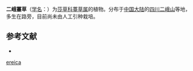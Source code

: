 {{Speciesbox
| name = 二峨薹草
| status = 
| status_system = 
| image =
| genus = Carex
| species = ereica
| authority = Tang et Wang ex L. K. Dai
}}

'''二峨薹草'''（[[学名|学名]]：{{lang|la|''Carex ereica''}}）为[[莎草科|莎草科]][[薹草属|薹草属]]的植物。分布于[[中国大陆|中国大陆]]的[[四川二峨山|四川二峨山]]等地，多生在路旁，目前尚未由人工引种栽培。

== 参考文献 ==
<div class="references-small">
* {{cite web| url =http://www.bioinfo.cn/db05/KmzwSpecies.php?action=view&id=25088| title =二峨薹草| work =《中国高等植物数据库全库》| publisher =中国科学院微生物研究所| author =昆明植物研究所| accessdate =2009-02-25| deadurl =yes| archiveurl =https://web.archive.org/web/20160305052327/http://www.bioinfo.cn/db05/KmzwSpecies.php?action=view&id=25088| archivedate =2016-03-05}}
</div>
{{Taxonbar|from=Q10880175}}

{{DEFAULTSORT:Carex ereica}}
[[Category:薹草属|ereica]]


{{Carex-stub}}